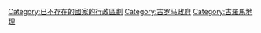 [[Category:已不存在的國家的行政區劃|Category:已不存在的國家的行政區劃]]
[[Category:古罗马政府|Category:古罗马政府]]
[[Category:古羅馬地理|Category:古羅馬地理]]